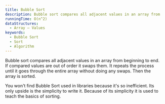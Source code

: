 ```yaml
---
title: Bubble Sort
description: Bubble sort compares all adjacent values in an array from beginning to end. If compared values are out of order it swaps them. It repeats the process until it goes through the entire array without doing any swaps. Then the array is sorted.
runningTime: O(n^2)
dataStructures:
  - Array – Values
keywords:
  - Bubble Sort
  - Sort
  - Algorithm
---
```



Bubble sort compares all adjacent values in an array from beginning to end. If compared values are out of order it swaps them. It repeats the process until it goes through the entire array without doing any swaps. Then the array is sorted.

<AnimatedAlgorithm algorithmName="BUBBLE_SORT" />

You won't find Bubble Sort used in libraries because it's so inefficient. Its only upside is the simplicity to write it. Because of its simplicity it is used to teach the basics of sorting.
